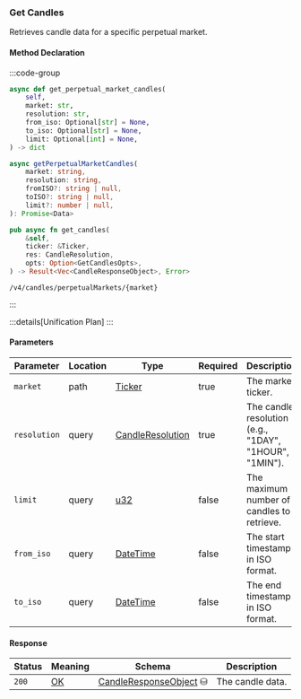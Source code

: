 ### Get Candles

Retrieves candle data for a specific perpetual market.

#### Method Declaration

:::code-group

```python [Python]
async def get_perpetual_market_candles(
    self,
    market: str,
    resolution: str,
    from_iso: Optional[str] = None,
    to_iso: Optional[str] = None,
    limit: Optional[int] = None,
) -> dict
```

```typescript [TypeScript]
async getPerpetualMarketCandles(
    market: string,
    resolution: string,
    fromISO?: string | null,
    toISO?: string | null,
    limit?: number | null,
): Promise<Data>
```

```rust [Rust]
pub async fn get_candles(
    &self,
    ticker: &Ticker,
    res: CandleResolution,
    opts: Option<GetCandlesOpts>,
) -> Result<Vec<CandleResponseObject>, Error>
```

```url [API]
/v4/candles/perpetualMarkets/{market}
```

:::

:::details[Unification Plan]
:::

#### Parameters

| Parameter           | Location | Type               | Required    | Description                                            |
| ------------------- | -------- | ------------------ | ----------- | ------------------------------------------------------ |
| `market`            | path    | [Ticker]           | true         | The market ticker.                                     |
| `resolution`        | query    | [CandleResolution] | true        | The candle resolution (e.g., "1DAY", "1HOUR", "1MIN"). |
| `limit`                       | query    | [u32]                     | false      | The maximum number of candles to retrieve. |
| `from_iso`                    | query    | [DateTime]                | false      | The start timestamp in ISO format.         |
| `to_iso`                      | query    | [DateTime]                | false      | The end timestamp in ISO format.           |

#### Response

| Status | Meaning     | Schema                   | Description      |
| ------ | ----------- | ------------------------ | ---------------- |
| `200`  | [OK]        | [CandleResponseObject] ⛁ | The candle data. |

[OK]: /types/ok
[u32]: /types/u32
[Ticker]: /types/ticker
[CandleResolution]: /types/candle_resolution
[DateTime]: /types/date_time
[CandleResponseObject]: /types/candle_response_object
